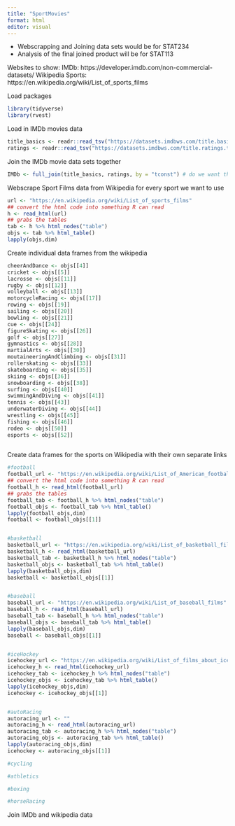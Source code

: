 ```yaml
---
title: "SportMovies"
format: html
editor: visual
---
```


-   Webscrapping and Joining data sets would be for STAT234
-   Analysis of the final joined product will be for STAT113

Websites to show:
IMDb: https://developer.imdb.com/non-commercial-datasets/
Wikipedia Sports: https://en.wikipedia.org/wiki/List_of_sports_films

Load packages

```r
library(tidyverse)
library(rvest)

```

Load in IMDb movies data

```r
title_basics <- readr::read_tsv("https://datasets.imdbws.com/title.basics.tsv.gz")
ratings <- readr::read_tsv("https://datasets.imdbws.com/title.ratings.tsv.gz") 
```

Join the IMDb movie data sets together
```r
IMDb <- full_join(title_basics, ratings, by = "tconst") # do we want this? theres a lot of NAs
```


Webscrape Sport Films data from Wikipedia for every sport we want to use
```r
url <- "https://en.wikipedia.org/wiki/List_of_sports_films"
## convert the html code into something R can read
h <- read_html(url)
## grabs the tables
tab <- h %>% html_nodes("table")
objs <- tab %>% html_table()
lapply(objs,dim)
```

Create individual data frames from the wikipedia
```r
cheerAndDance <- objs[[4]]
cricket <- objs[[5]]
lacrosse <- objs[[11]]
rugby <- objs[[12]]
volleyball <- objs[[13]]
motorcycleRacing <- objs[[17]]
rowing <- objs[[19]]
sailing <- objs[[20]]
bowling <- objs[[21]]
cue <- objs[[24]]
figureSkating <- objs[[26]]
golf <- objs[[27]]
gymnastics <- objs[[28]]
martialArts <- objs[[30]]
moutaineeringAndClimbing <- objs[[31]]
rollerskating <- objs[[33]]
skateboarding <- objs[[35]]
skiing <- objs[[36]]
snowboarding <- objs[[38]]
surfing <- objs[[40]]
swimmingAndDiving <- objs[[41]]
tennis <- objs[[43]]
underwaterDiving <- objs[[44]]
wrestling <- objs[[45]]
fishing <- objs[[46]]
rodeo <- objs[[50]]
esports <- objs[[52]]
  
```


Create data frames for the sports on Wikipedia with their own separate links
```r
#football
football_url <- "https://en.wikipedia.org/wiki/List_of_American_football_films"
## convert the html code into something R can read
football_h <- read_html(football_url)
## grabs the tables
football_tab <- football_h %>% html_nodes("table")
football_objs <- football_tab %>% html_table()
lapply(football_objs,dim)
football <- football_objs[[1]]


#basketball
basketball_url <- "https://en.wikipedia.org/wiki/List_of_basketball_films"
basketball_h <- read_html(basketball_url)
basketball_tab <- basketball_h %>% html_nodes("table")
basketball_objs <- basketball_tab %>% html_table()
lapply(basketball_objs,dim)
basketball <- basketball_objs[[1]]


#baseball
baseball_url <- "https://en.wikipedia.org/wiki/List_of_baseball_films"
baseball_h <- read_html(baseball_url)
baseball_tab <- baseball_h %>% html_nodes("table")
baseball_objs <- baseball_tab %>% html_table()
lapply(baseball_objs,dim)
baseball <- baseball_objs[[1]]


#iceHockey
icehockey_url <- "https://en.wikipedia.org/wiki/List_of_films_about_ice_hockey"
icehockey_h <- read_html(icehockey_url)
icehockey_tab <- icehockey_h %>% html_nodes("table")
icehockey_objs <- icehockey_tab %>% html_table()
lapply(icehockey_objs,dim)
icehockey <- icehockey_objs[[1]]


#autoRacing
autoracing_url <- ""
autoracing_h <- read_html(autoracing_url)
autoracing_tab <- autoracing_h %>% html_nodes("table")
autoracing_objs <- autoracing_tab %>% html_table()
lapply(autoracing_objs,dim)
icehockey <- autoracing_objs[[1]]

#cycling 

#athletics

#boxing

#horseRacing

```



Join IMDb and wikipedia data

```r

```

